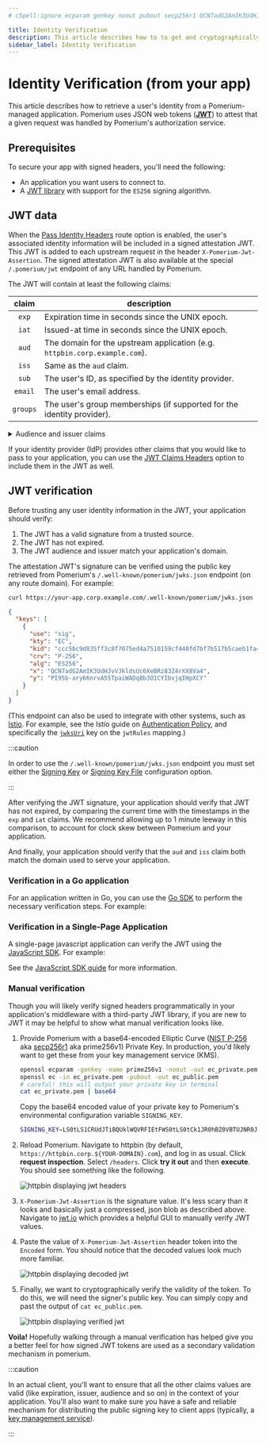 ```yaml
---
# cSpell:ignore ecparam genkey noout pubout secp256r1 QCN7adG2AmIK3UdHJvVJkldsUc6XeBRz83Z4rXX8Va4 ary66nrvA55TpaiWADq8b3O1CYIbvjqIHpXCY gopkg Fatalln Fprintln

title: Identity Verification
description: This article describes how to to get and cryptographically verify a user's identity with Pomerium.
sidebar_label: Identity Verification
---
```



# Identity Verification (from your app)

This article describes how to retrieve a user's identity from a Pomerium-managed application. Pomerium uses JSON web tokens (**[JWT]**) to attest that a given request was handled by Pomerium's authorization service.

## Prerequisites

To secure your app with signed headers, you'll need the following:

- An application you want users to connect to.
- A [JWT library] with support for the `ES256` signing algorithm.

## JWT data

When the [Pass Identity Headers] route option is enabled, the user's associated identity information will be included in a signed attestation JWT. This JWT is added to each upstream request in the header `X-Pomerium-Jwt-Assertion`. The signed attestation JWT is also available at the special `/.pomerium/jwt` endpoint of any URL handled by Pomerium.

The JWT will contain at least the following claims:

| claim | description |
| :-: | --- |
| `exp` | Expiration time in seconds since the UNIX epoch. |
| `iat` | Issued-at time in seconds since the UNIX epoch. |
| `aud` | The domain for the upstream application (e.g. `httpbin.corp.example.com`). |
| `iss` | Same as the `aud` claim. |
| `sub` | The user's ID, as specified by the identity provider. |
| `email` | The user's email address. |
| `groups` | The user's group memberships (if supported for the identity provider). |

<details>
  <summary>Audience and issuer claims</summary>
  <div>

The audience (`aud`) claim defines what application the JWT is intended for. Pomerium sets the audience claim to be the domain of the target upstream application.

Since version 0.22, Pomerium sets the issuer (`iss`) claim also to the domain of the target upstream application. (In previous versions, this was instead set to the authentication service domain.)

Upstream services should verify that these claims match the expected domain in order to prevent token reuse between different upstream services.

  </div>
</details>

If your identity provider (IdP) provides other claims that you would like to pass to your application, you can use the [JWT Claims Headers](/docs/reference/jwt-claim-headers) option to include them in the JWT as well.

## JWT verification

Before trusting any user identity information in the JWT, your application should verify:

1. The JWT has a valid signature from a trusted source.
2. The JWT has not expired.
3. The JWT audience and issuer match your application's domain.

The attestation JWT's signature can be verified using the public key retrieved from Pomerium's `/.well-known/pomerium/jwks.json` endpoint (on any route domain). For example:

```bash
curl https://your-app.corp.example.com/.well-known/pomerium/jwks.json | jq
```

```json
{
  "keys": [
    {
      "use": "sig",
      "kty": "EC",
      "kid": "ccc5bc9d835ff3c8f7075ed4a7510159cf440fd7bf7b517b5caeb1fa419ee6a1",
      "crv": "P-256",
      "alg": "ES256",
      "x": "QCN7adG2AmIK3UdHJvVJkldsUc6XeBRz83Z4rXX8Va4",
      "y": "PI95b-ary66nrvA55TpaiWADq8b3O1CYIbvjqIHpXCY"
    }
  ]
}
```

(This endpoint can also be used to integrate with other systems, such as [Istio](https://istio.io/). For example, see the Istio guide on [Authentication Policy](https://istio.io/latest/docs/reference/config/security/jwt/#JWTRule-jwks_uri), and specifically the [`jwksUri`](https://istio.io/latest/docs/reference/config/security/jwt/#JWTRule-jwks_uri) key on the `jwtRules` mapping.)

:::caution

In order to use the `/.well-known/pomerium/jwks.json` endpoint you must set either the [Signing Key] or [Signing Key File] configuration option.

:::

After verifying the JWT signature, your application should verify that JWT has not expired, by comparing the current time with the timestamps in the `exp` and `iat` claims. We recommend allowing up to 1 minute leeway in this comparison, to account for clock skew between Pomerium and your application.

And finally, your application should verify that the `aud` and `iss` claim both match the domain used to serve your application.

### Verification in a Go application

For an application written in Go, you can use the [Go SDK] to perform the necessary verification steps. For example:

<GoApp />

### Verification in a Single-Page Application

A single-page javascript application can verify the JWT using the [JavaScript SDK]. For example:

<ReactApp />

See the [JavaScript SDK guide](/docs/guides/js-sdk) for more information.

### Manual verification

Though you will likely verify signed headers programmatically in your application's middleware with a third-party JWT library, if you are new to JWT it may be helpful to show what manual verification looks like.

1. Provide Pomerium with a base64-encoded Elliptic Curve ([NIST P-256] aka [secp256r1] aka prime256v1) Private Key. In production, you'd likely want to get these from your key management service (KMS).

   ```bash
   openssl ecparam -genkey -name prime256v1 -noout -out ec_private.pem
   openssl ec -in ec_private.pem -pubout -out ec_public.pem
   # careful! this will output your private key in terminal
   cat ec_private.pem | base64
   ```

   Copy the base64 encoded value of your private key to Pomerium's environmental configuration variable `SIGNING_KEY`.

   ```bash
   SIGNING_KEY=LS0tLS1CRUdJTiBQUklWQVRFIEtFWS0tLS0tCk1JR0hBZ0VBTUJNR0J5cUdTTTQ5QWdFR0NDcUdTTTQ5QXdFSEJHMHdhd0lCQVFRZzBQdk1VeVZGeWxTbGZ3eDgKSDBxMUVyOHZlOXBnY3ZzNkV6ZnR5OHlxNnFLaFJBTkNBQVM5ZC96TC9aSXd5ZGQ1RXZMb0xGMytHblVIUS9wdQpQaU45NDV1Y1RpTFRqMDhZalo3U0NJV2JHc2tiK0RIMzJ2aUc2KzRnb0FvWlFUM1R6b2kzRVl6OAotLS0tLUVORCBQUklWQVRFIEtFWS0tLS0tCg==
   ```

1. Reload Pomerium. Navigate to httpbin (by default, `https://httpbin.corp.${YOUR-DOMAIN}.com`), and log in as usual. Click **request inspection**. Select `/headers`. Click **try it out** and then **execute**. You should see something like the following.

   ![httpbin displaying jwt headers](./img/inspect-headers.png)

1. `X-Pomerium-Jwt-Assertion` is the signature value. It's less scary than it looks and basically just a compressed, json blob as described above. Navigate to [jwt.io] which provides a helpful GUI to manually verify JWT values.

1. Paste the value of `X-Pomerium-Jwt-Assertion` header token into the `Encoded` form. You should notice that the decoded values look much more familiar.

   ![httpbin displaying decoded jwt](./img/verifying-headers-1.png)

1. Finally, we want to cryptographically verify the validity of the token. To do this, we will need the signer's public key. You can simply copy and past the output of `cat ec_public.pem`.

   ![httpbin displaying verified jwt](./img/verifying-headers-2.png)

**Voila!** Hopefully walking through a manual verification has helped give you a better feel for how signed JWT tokens are used as a secondary validation mechanism in pomerium.

:::caution

In an actual client, you'll want to ensure that all the other claims values are valid (like expiration, issuer, audience and so on) in the context of your application. You'll also want to make sure you have a safe and reliable mechanism for distributing the public signing key to client apps (typically, a [key management service]).

:::

[go sdk]: https://github.com/pomerium/sdk-go
[jwt]: https://jwt.io/introduction/
[javascript sdk]: https://github.com/pomerium/js-sdk
[jwt library]: https://jwt.io/libraries
[jwt.io]: https://jwt.io/
[key management service]: https://en.wikipedia.org/wiki/Key_management
[nist p-256]: https://csrc.nist.gov/csrc/media/events/workshop-on-elliptic-curve-cryptography-standards/documents/papers/session6-adalier-mehmet.pdf
[pass identity headers]: /docs/reference/routes/pass-identity-headers
[secp256r1]: https://wiki.openssl.org/index.php/Command_Line_Elliptic_Curve_Operations
[signing key]: /docs/reference/signing-key
[signing key file]: /docs/reference/signing-key-file
